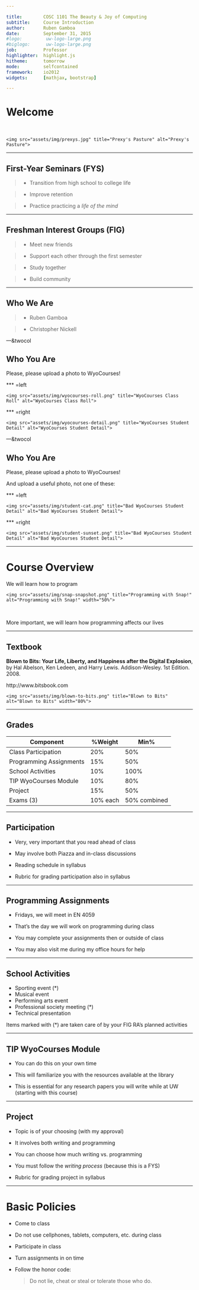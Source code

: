 ```yaml
---

title:        COSC 1101 The Beauty & Joy of Computing
subtitle:     Course Introduction
author:       Ruben Gamboa
date:         September 31, 2015
#logo:         uw-logo-large.png
#biglogo:      uw-logo-large.png
job:          Professor
highlighter:  highlight.js
hitheme:      tomorrow
mode:         selfcontained
framework:    io2012
widgets:      [mathjax, bootstrap]

---
```


<style>
.title-slide {
     background-color: #EDE0CF; /* CBE7A5; #EDE0CF; ; #CA9F9D*/
     background-image: url(assets/img/uw-logo-large.png);
     background-repeat: no-repeat;
     background-position: center top;
   }
</style>

# Welcome


<br>

<div class="centered">
    <img src="assets/img/prexys.jpg" title="Prexy's Pasture" alt="Prexy's Pasture">
</div>

---

## First-Year Seminars (FYS)

> * Transition from high school to college life

> * Improve retention

> * Practice practicing a *life of the mind*

---

## Freshman Interest Groups (FIG)

> * Meet new friends

> * Support each other through the first semester

> * Study together

> * Build community

---

## Who We Are

> * Ruben Gamboa

> * Christopher Nickell

---&twocol

## Who You Are

Please, please upload a photo to WyoCourses!

*** =left

<div class="centered">
    <img src="assets/img/wyocourses-roll.png" title="WyoCourses Class Roll" alt="WyoCourses Class Roll">
</div>

*** =right

<div class="centered">
    <img src="assets/img/wyocourses-detail.png" title="WyoCourses Student Detail" alt="WyoCourses Student Detail">
</div>

---&twocol

## Who You Are

Please, please upload a photo to WyoCourses!

And upload a useful photo, not one of these:

*** =left

<div class="centered">
    <img src="assets/img/student-cat.png" title="Bad WyoCourses Student Detail" alt="Bad WyoCourses Student Detail">
</div>

*** =right

<div class="centered">
    <img src="assets/img/student-sunset.png" title="Bad WyoCourses Student Detail" alt="Bad WyoCourses Student Detail">
</div>

---

# Course Overview

We will learn how to program

<div class="centered">
    <img src="assets/img/snap-snapshot.png" title="Programming with Snap!" alt="Programming with Snap!" width="50%">
</div>

<br>

More important, we will learn how programming affects our lives


---

## Textbook

**Blown to Bits: Your Life, Liberty, and Happiness after the Digital Explosion**, by Hal Abelson, Ken Ledeen, and Harry Lewis. Addison-Wesley. 1st Edition. 2008.

http://www.bitsbook.com

<div class="centered">
    <img src="assets/img/blown-to-bits.png" title="Blown to Bits" alt="Blown to Bits" width="80%">
</div>

---

## Grades

Component                | %Weight   | Min%
-------------------------|-----------|---------------
Class Participation      | 20%       |            50%
Programming Assignments  | 15%       |            50%
School Activities        | 10%       |           100%
TIP WyoCourses Module    | 10%       |            80%
Project                  | 15%       |            50%
Exams (3)                | 10% each  |   50% combined

---

## Participation

* Very, very important that you read ahead of class

* May involve both Piazza and in-class discussions

* Reading schedule in syllabus

* Rubric for grading participation also in syllabus

---

## Programming Assignments

* Fridays, we will meet in EN 4059

* That's the day we will work on programming during class

* You may complete your assignments then or outside of class

* You may also visit me during my office hours for help

---

## School Activities

* Sporting event (*)
* Musical event
* Performing arts event
* Professional society meeting (*)
* Technical presentation

Items marked with (*) are taken care of by your FIG RA's planned activities

---

## TIP WyoCourses Module

* You can do this on your own time

* This will familiarize you with the resources available at the library

* This is essential for any research papers you will write while at UW (starting with this course)

---

## Project

* Topic is of your choosing (with my approval)

* It involves both writing and programming

* You can choose how much writing vs. programming

* You must follow the *writing process* (because this is a FYS)

* Rubric for grading project in syllabus

---

# Basic Policies

* Come to class

* Do not use cellphones, tablets, computers, etc. during class

* Participate in class

* Turn assignments in on time

* Follow the honor code:

  > Do not lie, cheat or steal or tolerate those who do.




